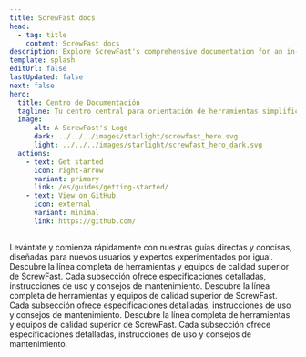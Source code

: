 ```yaml
---
title: ScrewFast docs
head:
  - tag: title
    content: ScrewFast docs
description: Explore ScrewFast's comprehensive documentation for an in-depth look at our premium tools and construction services. 
template: splash
editUrl: false
lastUpdated: false
next: false
hero:
  title: Centro de Documentación
  tagline: Tu centro central para orientación de herramientas simplificada, documentos de servicio detallados y apoyo al proyecto.
  image:
      alt: A ScrewFast's Logo
      dark: ../../../images/starlight/screwfast_hero.svg
      light: ../../../images/starlight/screwfast_hero_dark.svg
  actions:
    - text: Get started
      icon: right-arrow
      variant: primary
      link: /es/guides/getting-started/
    - text: View on GitHub
      icon: external
      variant: minimal
      link: https://github.com/
---
```


<CardGrid stagger>

  <Card title="Guías de Inicio Rápido" icon="document">
    Levántate y comienza rápidamente con nuestras guías directas y concisas, diseñadas para nuevos usuarios y expertos experimentados por igual.
  </Card>

  <Card title="Herramientas y Equipos" icon="seti:eslint">
    Descubre la línea completa de herramientas y equipos de calidad superior de ScrewFast. Cada subsección ofrece especificaciones detalladas, instrucciones de uso y consejos de mantenimiento.
  </Card>

   <Card title="Servicios de Construcción" icon="seti:puppet">
    Descubre la línea completa de herramientas y equipos de calidad superior de ScrewFast. Cada subsección ofrece especificaciones detalladas, instrucciones de uso y consejos de mantenimiento.
  </Card>

   <Card title="Temas Avanzados" icon="seti:terraform">
    Descubre la línea completa de herramientas y equipos de calidad superior de ScrewFast. Cada subsección ofrece especificaciones detalladas, instrucciones de uso y consejos de mantenimiento.
  </Card>
</CardGrid>
